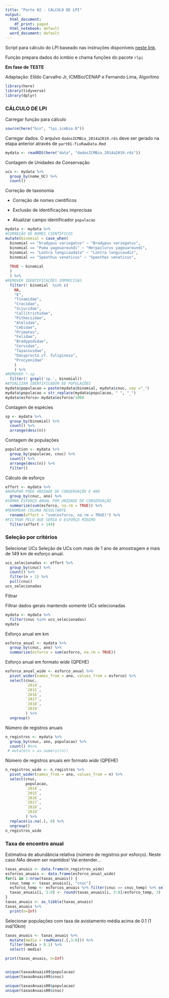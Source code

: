 ```yaml
---
title: "Parte 02 - CÁLCULO DE LPI"
output:
  html_document:
    df_print: paged
  html_notebook: default
  word_document: default
---
```


Script para cálculo do LPI baseado nas instruções disponíveis [neste link](https://github.com/Zoological-Society-of-London/rlpi).

Função prepara dados do icmbio e chama funções do pacote `rlpi`

**Em fase de TESTE**

Adaptação: Elildo Carvalho Jr, ICMBio/CENAP e Fernando Lima, Algoritmo

```r
library(here)
library(tidyverse)
library(dplyr)
```

### CÁLCULO DE LPI

Carregar função para cálculo

```r
source(here("bin", "lpi_icmbio.R"))
```

Carregar dados. O arquivo `dadosICMBio_2014a2019.rds` deve ser gerado na etapa anterior através de `part01-fixRawData.Rmd`

```r
mydata <- readRDS(here("data", "dadosICMBio_2014a2019.rds"))
```

Contagem de Unidades de Conservação

```r
ucs <- mydata %>%
  group_by(nome_UC) %>%
  count()
```

Correção de taxonomia

-   Correção de nomes científicos

-   Exclusão de identificações imprecisas

-   Atualizar campo identificador `populacao`

```r
mydata <- mydata %>%
#CORREÇÃO DE NOMES CIENTÍFICOS
mutate(binomial = case_when(
  binomial == "bradypus variegatus" ~ "Bradypus variegatus",
  binomial == "Puma yagouaroundi" ~ "Herpailurus yagouaroundi",
  binomial == "Lontra longicaudata" ~ "Lontra longicaudis",
  binomial == "Speothus venaticus" ~ "Speothos venaticus",
  
  TRUE ~ binomial
  )
  ) %>%
#REMOVER IDENTIFICAÇÕES IMPRECISAS
  filter(! binomial  %in% c(
    NA,
    "E",
    "Tinamidae",
    "Cracidae",
    "Sciuridae",
    "Callitrichidae",
    "Pitheciidae",
    "Atelidae",
    "Cebidae",
    "Primates",
    "Felidae",
    "Bradypodidae",
    "Cervidae",
    "Tayassuidae",
    "Dasyprocta cf. fuliginosa",
    "Procyonidae"
    )
    ) %>%
#REMOVER *.sp
  filter(! grepl('sp.', binomial))
#ATUALIZAR IDENTIFICADOR DE POPULAÇÕES
mydata$populacao = paste(mydata$binomial, mydata$cnuc, sep ="_")
mydata$populacao = str_replace(mydata$populacao, " ", "_")
mydata$esforco= mydata$esforco/1000
```

Contagem de espécies

```r
sp <- mydata %>%
  group_by(binomial) %>%
  count() %>%
  arrange(desc(n))
```

Contagem de populações

```r
population <- mydata %>%
  group_by(populacao, cnuc) %>%
  count() %>%
  arrange(desc(n)) %>%
  filter()
```

Cálculo de esforço

```r
effort <- mydata %>%
#AGRUPAR PODE UNIDADE DE CONSERVAÇÃO E ANO
  group_by(cnuc, ano) %>%
#SOMAR ESFORÇO ANUAL POR UNIDADE DE CONSERVAÇÃO
  summarize(sum(esforco, na.rm = TRUE)) %>%
#RENOMEAR COLUNA RESULTANTE
  rename(effort = "sum(esforco, na.rm = TRUE)") %>%
#FILTRAR PELO QUE SERIA O ESFORÇO MÍNIMO
  filter(effort > 149)
```

### Seleção por critérios

Selecionar UCs Seleção de UCs com mais de 1 ano de amostragem e mais de 149 km de esforço anual.

```r
ucs_selecionadas <- effort %>%
  group_by(cnuc) %>% 
  count() %>%
  filter(n > 1) %>%
  pull(cnuc)
ucs_selecionadas
```

Filtrar

Filtrar dados gerais mantendo somente UCs selecionadas

```r
mydata <- mydata %>%
  filter(cnuc %in% ucs_selecionadas)
mydata
```

Esforço anual em km

```r
esforco_anual <- mydata %>%
  group_by(cnuc, ano) %>%
  summarize(esforco = sum(esforco, na.rm = TRUE))
```

Esforço anual em formato *wide* (QPEHE)

```r
esforco_anual_wide <- esforco_anual %>%
  pivot_wider(names_from = ano, values_from = esforco) %>%
  select(cnuc,
         `2014`,
         `2015`,
         `2016`,
         `2017`,
         `2018`,
         `2019`
         ) %>%
  ungroup()
```

Número de registros anuais

```r
n_registros <- mydata %>%
  group_by(cnuc, ano, populacao) %>%
  count() #%>%
 # mutate(n = as.numeric(n))
```

Número de registros anuais em formato *wide* (QPEHE)

```r
n_registros_wide <- n_registros %>%
  pivot_wider(names_from = ano, values_from = n) %>%
  select(cnuc,
         populacao,
         `2014`,
         `2015`,
         `2016`,
         `2017`,
         `2018`,
         `2019`
         ) %>%
  replace(is.na(.), 0) %>%
  ungroup()
n_registros_wide
```

### Taxa de encontro anual

Estimativa de abundância relativa (número de registros por esforço). Neste caso *NAs* devem ser mantidos! Vai entender...

```r
taxas_anuais <- data.frame(n_registros_wide)
esforcos_anuais <- data.frame(esforco_anual_wide)
for(i in 1:nrow(taxas_anuais)) {
  cnuc_temp <- taxas_anuais[i, "cnuc"]
  esforco_temp <- esforcos_anuais %>% filter(cnuc == cnuc_temp) %>% select(-cnuc)
  taxas_anuais[i, 3:8] <- round(taxas_anuais[i, 3:8]/esforco_temp, 3)
}
taxas_anuais <- as_tibble(taxas_anuais)
taxas_anuais %>%
  print(n=Inf)
```

Selecionar populações com taxa de avistamento média acima de 0.1 (1 ind/10km)

```r
taxas_anuais <- taxas_anuais %>%
  mutate(media = rowMeans(.[,3:8])) %>%
  filter(media > 0.1) %>%
  select(-media)

print(taxas_anuais, n=Inf)


unique(taxasAnuais99$populacao)
unique(taxasAnuais99$cnuc)

unique(taxasAnuais00$populacao)
unique(taxasAnuais00$cnuc)
```